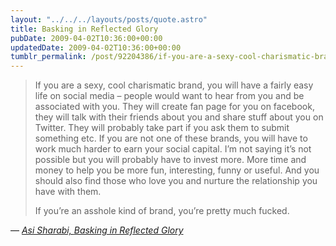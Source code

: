 ```yaml
---
layout: "../../../layouts/posts/quote.astro"
title: Basking in Reflected Glory
pubDate: 2009-04-02T10:36:00+00:00
updatedDate: 2009-04-02T10:36:00+00:00
tumblr_permalink: /post/92204386/if-you-are-a-sexy-cool-charismatic-brand-you
---
```


> If you are a sexy, cool charismatic brand, you will have a fairly easy life on social media &#8211; people would want to hear from you and be associated with you. They will create fan page for you on facebook, they will talk with their friends about you and share stuff about you on Twitter. They will probably take part if you ask them to submit something etc. If you are not one of these brands, you will have to work much harder to earn your social capital. I’m not saying it’s not possible but you will probably have to invest more. More time and money to help you be more fun, interesting, funny or useful. And you should also find those who love you and nurture the relationship you have with them.
>
> If you’re an asshole kind of brand, you’re pretty much fucked.

— <cite>[Asi Sharabi, _Basking in Reflected Glory_](http://no-mans-blog.com/2009/04/02/eg-twitter/)</cite>
